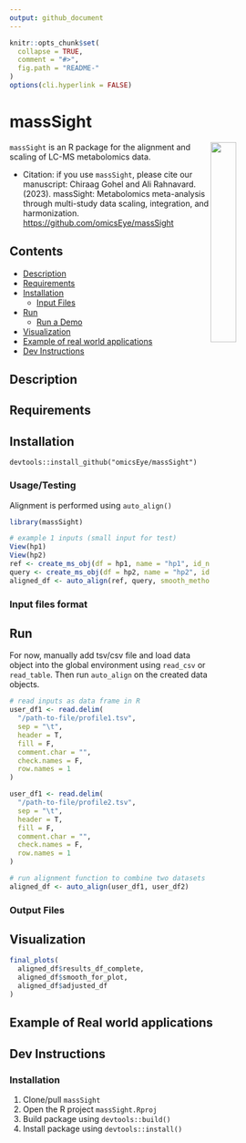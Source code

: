 ```yaml
---
output: github_document
---
```


<!-- README.md is generated from README.Rmd. Please edit that file -->

```r
knitr::opts_chunk$set(
  collapse = TRUE,
  comment = "#>",
  fig.path = "README-"
)
options(cli.hyperlink = FALSE)
```

# massSight

<img src="man/figures/massSight.png" align="right" width="30%"/></a>

`massSight` is an R package for the alignment and scaling of LC-MS metabolomics data.

-   Citation: if you use `massSight`, please cite our manuscript: Chiraag Gohel and Ali Rahnavard. (2023). massSight: Metabolomics meta-analysis through multi-study data scaling, integration, and harmonization. <https://github.com/omicsEye/massSight>

## Contents

-   [Description](#description)
-   [Requirements](#requirements)
-   [Installation](#installation)
    -   [Input Files](#input-files-format)
-   [Run](#run)
    -   [Run a Demo](#run-a-demo)
-   [Visualization](#visualization)
-   [Example of real world applications](#example-of-real-world-applications)
-   [Dev Instructions](#dev-instructions)

## Description {#description}

## Requirements {#requirements}

## Installation {#installation}

    devtools::install_github("omicsEye/massSight")
    
### Usage/Testing

Alignment is performed using `auto_align()`

```r
library(massSight)

# example 1 inputs (small input for test)
View(hp1)
View(hp2)
ref <- create_ms_obj(df = hp1, name = "hp1", id_name = "Compound_ID", rt_name = "RT", mz_name = "MZ", int_name = "Intensity")
query <- create_ms_obj(df = hp2, name = "hp2", id_name = "Compound_ID", rt_name = "RT", mz_name = "MZ", int_name = "Intensity")
aligned_df <- auto_align(ref, query, smooth_method = "loess")
```

### Input files format {#input-files-format}

## Run {#run}
For now, manually add tsv/csv file and load data object into the global environment using `read_csv` or `read_table`. Then run `auto_align` on the created data objects.

```r
# read inputs as data frame in R
user_df1 <- read.delim(
  "/path-to-file/profile1.tsv",
  sep = "\t",
  header = T,
  fill = F,
  comment.char = "",
  check.names = F,
  row.names = 1
)

user_df1 <- read.delim(
  "/path-to-file/profile2.tsv",
  sep = "\t",
  header = T,
  fill = F,
  comment.char = "",
  check.names = F,
  row.names = 1
)

# run alignment function to combine two datasets
aligned_df <- auto_align(user_df1, user_df2)
```



### Output Files


## Visualization {#visualization}

```r
final_plots(
  aligned_df$results_df_complete,
  aligned_df$smooth_for_plot,
  aligned_df$adjusted_df
)
```

## Example of Real world applications {#example-of-real-world-applications}

## Dev Instructions {#dev-instrutions}

### Installation

1.  Clone/pull `massSight`
2.  Open the R project `massSight.Rproj`
3.  Build package using `devtools::build()`
4.  Install package using `devtools::install()`

